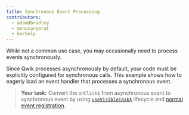 ```yaml
---
title: Synchronous Event Processing
contributors:
  - adamdbradley
  - manucorporat
  - kerbelp
---
```


While not a common use case, you may occasionally need to process events synchronously.

Since Qwik processes asynchronously by default, your code must be explicitly configured for synchronous calls. This example shows how to eagerly load an event handler that processes a synchronous event.

> **Your task:** Convert the `onClick$` from asynchronous event to synchronous event by using [`useVisibleTask$`](https://qwik.builder.io/docs/(qwik)/components/lifecycle/#usevisibletask) lifecycle and [normal event registration](https://developer.mozilla.org/en-US/docs/Web/API/EventTarget/addEventListener).
